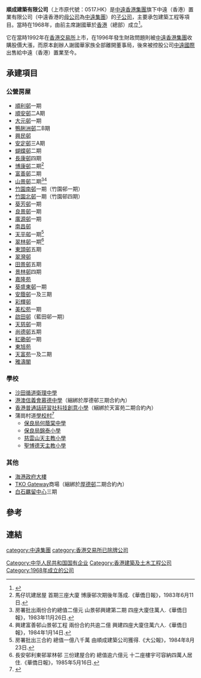 '''順成建築有限公司'''（上市原代號：0517.HK）是[[中遠香港集團|中遠香港集團]]旗下中遠（香港）置業有限公司（中遠香港的[[母公司|母公司]]為[[中遠集團|中遠集團]]）的[[子公司|子公司]]，主要承包建築工程等項目。當時在1968年，由前主席謝國華於[[香港|香港]]（總部）成立<ref>{{Cite web |url=http://www.gyzxw.gov.cn/open.asp?id=258&bkid=55 |title=高要文史精编：港澳台侨篇（內容有謝國華） |access-date=2010-06-02 |archive-url=https://web.archive.org/web/20141227185806/http://www.gyzxw.gov.cn/open.asp?id=258&bkid=55 |archive-date=2014-12-27 |dead-url=yes }}</REF>。

它在當時1992年在[[香港交易所|香港交易所]]上市，在1996年發生財政問題則被[[中遠香港集團|中遠香港集團]]收購股價大漲，而原本創辦人謝國華家族全部離開董事局，後來被控股公司[[中遠國際|中遠國際]]出售給中遠（香港）置業至今。

==承建項目==
===公營房屋===
*[[順利邨|順利邨]]一期
*[[順安邨|順安邨]]二A期
*[[大元邨|大元邨]]一期
*[[鴨脷洲邨|鴨脷洲邨]]二B期
*[[興民邨|興民邨]]
*[[安定邨|安定邨]]三A期
*[[蝴蝶邨|蝴蝶邨]]二期
*[[長康邨|長康邨]]四期
*[[博康邨|博康邨]]二期<ref>馬仔坑建居屋 首期三座大廈 博康邨次期後年落成.《華僑日報》，1983年6月11日.</ref>
*[[富善邨|富善邨]]二期
*[[山景邨|山景邨]]二期<ref>房署批出兩份合約總值二億元 山景邨興建第二期 四座大廈住萬人.《華僑日報》，1983年11月26日.</ref><ref>興建富善邨山景邨工程 兩份合約共逾二億 興建四座大廈住萬六人.《華僑日報》，1984年1月14日.</ref>
*[[竹園南邨|竹園南邨]]一期（竹園邨一期）
*[[竹園北邨|竹園北邨]]一期（竹園邨四期）
*[[葵芳邨|葵芳邨]]一期
*[[良景邨|良景邨]]一期
*[[廣源邨|廣源邨]]一期
*[[南昌邨|南昌邨]]
*[[天平邨|天平邨]]一期<ref>房署批出三合約 總值一億八千萬 由順成建築公司獲得.《大公報》，1984年8月23日.</ref>
*[[翠林邨|翠林邨]]一期<ref>長安邨利東邨翠林邨 三份建屋合約 總值逾六億元 十二座樓宇可容納四萬人居住.《華僑日報》，1985年5月16日.</ref>
*[[東頭邨|東頭邨]]五期
*[[翠灣邨|翠灣邨]]
*[[田景邨|田景邨]]五期
*[[景林邨|景林邨]]四期
*[[嘉隆苑|嘉隆苑]]
*[[葵盛東邨|葵盛東邨]]一期
*[[安蔭邨|安蔭邨]]一及三期
*[[彩輝邨|彩輝邨]]
*[[美松苑|美松苑]]一期
*[[啟田邨|啟田邨]]（藍田邨一期）
*[[天慈邨|天慈邨]]一期
*[[尚德邨|尚德邨]]五期
*[[紅磡邨|紅磡邨]]一期
*[[東旭苑|東旭苑]]
*[[天富苑|天富苑]]一及二期
*[[雅濤閣|雅濤閣]]

===學校===
*[[沙田循道衛理中學|沙田循道衛理中學]]
*[[港澳信義會慕德中學|港澳信義會慕德中學]]（綑綁於厚德邨三期合約內）
*[[香港普通話研習社科技創意小學|香港普通話研習社科技創意小學]]（綑綁於天富苑二期合約內）
*蒲崗村道[[學校村|學校村]]<ref>{{Cite web |url=http://www.cosco.com.hk/ebook/006/management_003.asp |title=香港第一學校村由我建-順成建築工程有限公司完成蒲崗村工程側記 |access-date=2020-08-09 |archive-date=2007-09-21 |archive-url=https://web.archive.org/web/20070921212143/http://www.cosco.com.hk/ebook/006/management_003.asp |dead-url=no }}</ref>
**[[保良局何蔭棠中學|保良局何蔭棠中學]]
**[[保良局錦泰小學|保良局錦泰小學]]
**[[慈雲山天主教小學|慈雲山天主教小學]]
**[[聖博德天主教小學|聖博德天主教小學]]

===其他===
*[[海港政府大樓|海港政府大樓]]
*[[TKO_Gateway|TKO Gateway]]商場（綑綁於[[厚德邨|厚德邨]]二期合約內）
*[[白石羈留中心|白石羈留中心]]三期

==參考==
{{REFLIST}}

== 連結 ==

[[Category:中华人民共和国国有企业|Category:中华人民共和国国有企业]]
[[Category:香港建築及土木工程公司|Category:香港建築及土木工程公司]]
[[category:中遠集團|category:中遠集團]]
[[category:香港交易所已除牌公司|category:香港交易所已除牌公司]]
[[Category:1968年成立的公司|Category:1968年成立的公司]]